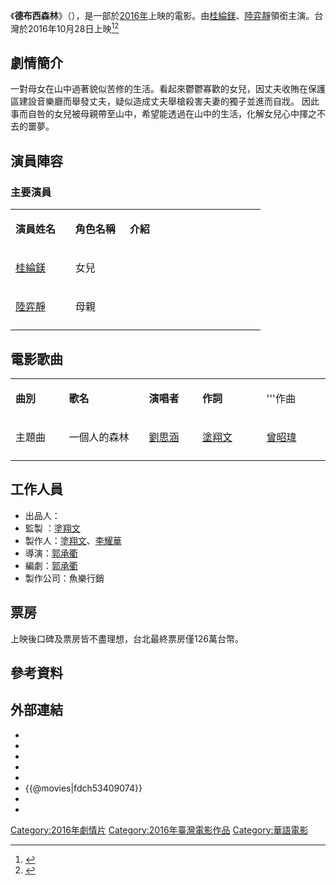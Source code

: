 {{Infobox Film
| name           =德布西森林
| original_name  = Forêt Debussy
| image          =
| image_size     =
| caption        =
| based_on       =
| 監製           =
| 製作人         =[[塗翔文|塗翔文]]、[[李耀華|李耀華]]
| 導演           =[[郭承衢|郭承衢]]
| 編劇           =[[郭承衢|郭承衢]]
| 主演           =[[桂綸鎂|桂綸鎂]]、[[陸弈靜|陸弈靜]]
| 製片商         = 
| 發行商         =魚樂行銷
| 產地           = {{TW}}
| 上映日期       = {{film date|2016|10|28|台灣}}
| 語言           = [[國語|國語]]
| tw_name        =
}}
《'''德布西森林'''》（{{lang-fr|'''''Forêt Debussy'''''}}），是一部於[[2016年電影列表|2016年]]上映的電影。由[[桂綸鎂|桂綸鎂]]、[[陸弈靜|陸弈靜]]領銜主演。台灣於2016年10月28日上映<ref>{{Cite web |url=http://www.elta.tv/news/news_detail.php?nid=16802 |title=雄影台灣開幕《德布西森林》 郭承衢優美質感「芬多精電影」 |access-date=2016-09-13 |archive-date=2016-09-13 |archive-url=https://web.archive.org/web/20160913131221/http://www.elta.tv/news/news_detail.php?nid=16802 |dead-url=no }}</ref><ref>{{Cite web |url=http://fashion.ettoday.net/news/766285 |title=桂綸鎂暴雨中濕冷拍戲　為新片《德布西森林》嚐盡苦頭 |access-date=2016-09-13 |archive-date=2019-05-24 |archive-url=https://web.archive.org/web/20190524120909/https://fashion.ettoday.net/news/766285 |dead-url=no }}</ref>
== 劇情簡介 ==
一對母女在山中過著貌似苦修的生活。看起來鬱鬱寡歡的女兒，因丈夫收賄在保護區建設音樂廳而舉發丈夫，疑似造成丈夫舉槍殺害夫妻的獨子並進而自戕。
因此事而自咎的女兒被母親帶至山中，希望能透過在山中的生活，化解女兒心中揮之不去的噩夢。

== 演員陣容 ==
=== 主要演員 ===
{|class="wikitable" width="60%"
|- style="background:#AFC7BA; color:snow" align=center
|style="width:22%"|'''演員姓名'''||style="width:20%"|'''角色名稱'''||style="width:50%"|'''介紹'''
|-
! [[桂綸鎂|桂綸鎂]]
!女兒
|
|-
! [[陸弈靜|陸弈靜]]
!母親
|
|-
|}

== 電影歌曲 ==
{|class="wikitable" style="text-align:center;width:80%"
|- style="width:100%; background:green; color:snow"
|style="width:10%"|'''曲別'''||style="width:15%"|'''歌名'''||style="width:10%"|'''演唱者'''||style="width:12%"|'''作詞'''||style="width:12%"|'''作曲
|-
|主題曲|| 一個人的森林 || [[劉思涵|劉思涵]] || [[塗翔文|塗翔文]] || [[曾昭瑋|曾昭瑋]]
|-
|}

== 工作人員 ==
*出品人：
*監製 ：[[塗翔文|塗翔文]]
*製作人：[[塗翔文|塗翔文]]、[[李耀華|李耀華]]
*導演：[[郭承衢|郭承衢]]
*編劇：[[郭承衢|郭承衢]]
*製作公司：魚樂行銷

== 票房 ==
上映後口碑及票房皆不盡理想，台北最終票房僅126萬台幣。

== 參考資料 ==
{{reflist}}
== 外部連結 ==
* {{Facebook|ForetDebussy}}
* {{Amg movie|670868}}
* {{douban}}
* {{mtime|232858}}
* {{hkmdb title|19109}}
* {{@movies|fdch53409074}}
* {{Yahoomovie id|6425}}
* {{imdb title|6128878}}

[[Category:2016年劇情片|Category:2016年劇情片]]
[[Category:2016年臺灣電影作品|Category:2016年臺灣電影作品]]
[[Category:華語電影|Category:華語電影]]
